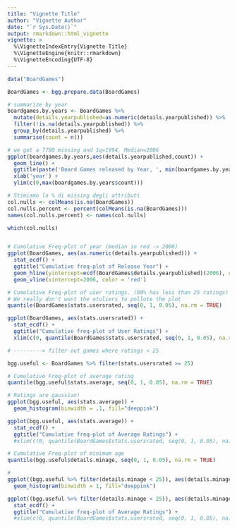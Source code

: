 ```yaml
---
title: "Vignette Title"
author: "Vignette Author"
date: "`r Sys.Date()`"
output: rmarkdown::html_vignette
vignette: >
  %\VignetteIndexEntry{Vignette Title}
  %\VignetteEngine{knitr::rmarkdown}
  %\VignetteEncoding{UTF-8}
---
```

```r

data("BoardGames")

BoardGames <- bgg.prepare.data(BoardGames)

# summarize by year
boardgames.by.years <- BoardGames %>%
  mutate(details.yearpublished=as.numeric(details.yearpublished)) %>%
  filter(!is.na(details.yearpublished)) %>%
  group_by(details.yearpublished) %>%
  summarise(count = n())

# we got a 7700 missing and 1q=1994, Median=2006
ggplot(boardgames.by.years,aes(details.yearpublished,count)) +
  geom_line() +
  ggtitle(paste('Board Games released by Year, ', min(boardgames.by.years$details.yearpublished),'-', max(boardgames.by.years$details.yearpublished))) +
  xlab('year') +
  ylim(c(0,max(boardgames.by.years$count)))

# Stimiamo la % di missing degli attributi
col.nulls <- colMeans(is.na(BoardGames))
col.nulls.percent <- percent(colMeans(is.na(BoardGames)))
names(col.nulls.percent) <- names(col.nulls)

which(col.nulls)


# Cumulative Freq-plot of year (median in red -> 2006)
ggplot(BoardGames, aes(as.numeric(details.yearpublished))) + 
  stat_ecdf() +
  ggtitle("Cumulative freq-plot of Release Year") +
  geom_hline(yintercept=ecdf(BoardGames$details.yearpublished)(2006), color = 'red') +
  geom_vline(xintercept=2006, color = 'red')

# Cumulative Freq-plot of user ratings. (80% has less than 25 ratings)
# We really don't wont the otuliers to pollute the plot
quantile(BoardGames$stats.usersrated, seq(0, 1, 0.05), na.rm = TRUE)

ggplot(BoardGames, aes(stats.usersrated)) +
  stat_ecdf() +
  ggtitle("Cumulative freq-plot of User Ratings") +
  xlim(c(0, quantile(BoardGames$stats.usersrated, seq(0, 1, 0.05), na.rm = TRUE)['95%']))

# ---------> filter out games where ratings < 25

bgg.useful <- BoardGames %>% filter(stats.usersrated >= 25)

# Cumulative Freq-plot of average rating
quantile(bgg.useful$stats.average, seq(0, 1, 0.05), na.rm = TRUE)

# Ratings are gaussian!
ggplot(bgg.useful, aes(stats.average)) +
  geom_histogram(binwidth = .1, fill="deeppink")

ggplot(bgg.useful, aes(stats.average)) +
  stat_ecdf() +
  ggtitle("Cumulative freq-plot of Average Ratings") +
  #xlim(c(0, quantile(BoardGames$stats.usersrated, seq(0, 1, 0.05), na.rm = TRUE)['95%']))

# Cumulative Freq-plot of minimum age
quantile(bgg.useful$details.minage, seq(0, 1, 0.05), na.rm = TRUE)

# 
ggplot((bgg.useful %>% filter(details.minage < 25)), aes(details.minage)) +
  geom_histogram(binwidth = 1, fill="deeppink")

ggplot((bgg.useful %>% filter(details.minage < 25)), aes(details.minage)) +
  stat_ecdf() +
  ggtitle("Cumulative freq-plot of Average Ratings") +
  #xlim(c(0, quantile(BoardGames$stats.usersrated, seq(0, 1, 0.05), na.rm = TRUE)['95%']))






```
